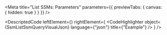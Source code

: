 
<Meta title="List SSMs: Parameters" parameters={{ previewTabs: { canvas: { hidden: true } } }} />

<DescriptedCode
  leftElement={<SsmListSsmQueryDesc />}
  rightElement={
    <CodeHighlighter
      object={SsmListSsmQueryVisualJson}
      language={"json"}
      title={"Example"}
    />
  }
/>

